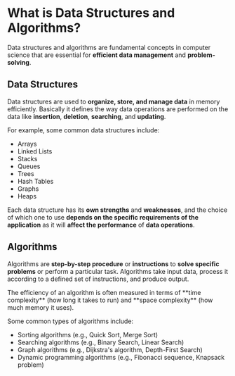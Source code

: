 # What is Data Structures and Algorithms?

Data structures and algorithms are fundamental concepts in computer science that are essential for **efficient data management** and **problem-solving**.

## Data Structures

Data structures are used to **organize, store, and manage data** in memory efficiently. Basically it defines the way data operations are performed on the data like **insertion**, **deletion**, **searching**, and **updating**.

For example, some common data structures include:
- Arrays
- Linked Lists
- Stacks
- Queues
- Trees
- Hash Tables
- Graphs
- Heaps

Each data structure has its **own strengths** and **weaknesses**, and the choice of which one to use **depends on the specific requirements of the application** as it will **affect the performance** of **data operations**.

## Algorithms

Algorithms are **step-by-step procedure** or **instructions** to **solve specific problems** or perform a particular task. Algorithms take input data, process it according to a defined set of instructions, and produce output.

<Callout type="important">
  The efficiency of an algorithm is often measured in terms of **time complexity** (how long it takes to run) and **space complexity** (how much memory it uses).
</Callout>

Some common types of algorithms include:
- Sorting algorithms (e.g., Quick Sort, Merge Sort)
- Searching algorithms (e.g., Binary Search, Linear Search)
- Graph algorithms (e.g., Dijkstra's algorithm, Depth-First Search)
- Dynamic programming algorithms (e.g., Fibonacci sequence, Knapsack problem)
